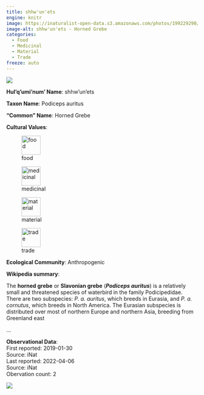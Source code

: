 ```yaml
---
title: shhw'un'ets
engine: knitr
image: https://inaturalist-open-data.s3.amazonaws.com/photos/199229290/medium.jpg
image-alt: shhw'un'ets - Horned Grebe
categories:
  - Food
  - Medicinal
  - Material
  - Trade
freeze: auto
---
```

![](https://inaturalist-open-data.s3.amazonaws.com/photos/199229290/medium.jpg){fig-alt="shhw'un'ets - Horned Grebe"}

**Hul'q'umi'num' Name**: shhw'un'ets



**Taxon Name**: Podiceps auritus

**"Common" Name**: Horned Grebe

**Cultural Values**:  

::: {layout-nrow=1 style="width:60%"}
![food](/files/food.svg){width=50px}

![medicinal](/files/medicinal.svg){width=50px}

![material](/files/material.svg){width=50px}

![trade](/files/trade.svg){width=50px}
:::

**Ecological Community**: Anthropogenic

**Wikipedia summary**:  
<p class="mw-empty-elt">

</p>
<p>The <b>horned grebe</b> or <b>Slavonian grebe</b> (<i><b>Podiceps auritus</b></i>) is a relatively small and threatened species of waterbird in the family Podicipedidae. There are two subspecies: <i>P. a. auritus</i>, which breeds in Eurasia, and <i>P. a. cornutus</i>, which breeds in North America. The Eurasian subspecies is distributed over most of northern Europe and northern Asia, breeding from Greenland east</p>...

**Observational Data**:   
First reported: 2019-01-30  
Source: iNat  
Last reported: 2022-04-06  
Source: iNat  
Obervation count: 2

![](community_dist.png)

